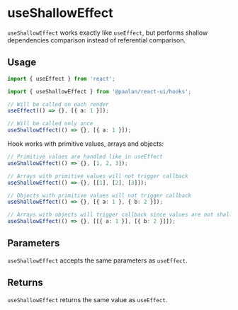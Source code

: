 
<Meta title="Hooks/Life Cycle/useShallowEffect" />

# useShallowEffect

`useShallowEffect` works exactly like `useEffect`, but performs shallow dependencies comparison instead of referential comparison.

## Usage

```ts
import { useEffect } from 'react';

import { useShallowEffect } from '@paalan/react-ui/hooks';

// Will be called on each render
useEffect(() => {}, [{ a: 1 }]);

// Will be called only once
useShallowEffect(() => {}, [{ a: 1 }]);
```

Hook works with primitive values, arrays and objects:

```ts
// Primitive values are handled like in useEffect
useShallowEffect(() => {}, [1, 2, 3]);

// Arrays with primitive values will not trigger callback
useShallowEffect(() => {}, [[1], [2], [3]]);

// Objects with primitive values will not trigger callback
useShallowEffect(() => {}, [{ a: 1 }, { b: 2 }]);

// Arrays with objects will trigger callback since values are not shallow equal
useShallowEffect(() => {}, [[{ a: 1 }], [{ b: 2 }]]);
```

## Parameters

`useShallowEffect` accepts the same parameters as `useEffect`.

## Returns

`useShallowEffect` returns the same value as `useEffect`.
